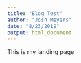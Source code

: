 ```yaml
---
title: "Blog Test"
author: "Josh Meyers"
date: "8/23/2019"
output: html_document
---
```


This is my landing page
